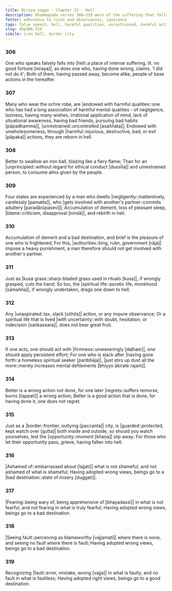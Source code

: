 ```yaml
---
title: Niraya vagga - Chapter 22 - Hell
description: Dhammapada verses 306–319 warn of the suffering that follows false speech, misconduct, and wrong view. They highlight the danger of negligence, hypocrisy, and slack effort in spiritual practice. Those who cultivate right view, ethical conduct, and firm effort attain a good destination, while those who embrace wrong views and harmful actions fall into misery.
fetter: adherence to rules and observances, ignorance
tags: false speech, hell, harmful qualities, unrestrained, harmful actions, unprincipled, negligence, blame, demerit, bad destination, spiritual life, wrong action, good action, shame, fear, fault, good destination
slug: dhp306-319
simile: iron ball, border city
---
```


### 306

One who speaks falsely falls into |hell::a place of intense suffering, lit. no good fortune [niraya]|,
as does one who, having done wrong, claims, 'I did not do it';
Both of them, having passed away, become alike,
people of base actions in the hereafter.

### 307

Many who wear the ochre robe,
are |endowed with harmful qualities::one who has had a long association of harmful mental qualities - of negligence, laziness, having many wishes, irrational application of mind, lack of situational awareness, having bad friends, pursuing bad habits [pāpadhamma]|, |unrestrained::uncontrolled [asaññata]|;
Endowed with unwholesomeness, through |harmful::injurious, destructive, bad, or evil [pāpaka]| actions,
they are reborn in hell.

### 308

Better to swallow an iron ball,
blazing like a fiery flame;
Than for an |unprincipled::without regard for ethical conduct [dussīla]| and unrestrained person,
to consume alms given by the people.

### 309

Four states are experienced by a man who dwells |negligently::inattentively, carelessly [pamatta]|,
who |gets involved with another's partner::commits adultery [paradārūpasevī]|;
Accumulation of demerit, loss of pleasant sleep,
|blame::criticism, disapproval [nindā]|, and rebirth in hell.

### 310

Accumulation of demerit and a bad destination,
and brief is the pleasure of one who is frightened;
For this, |authorities::king, ruler, government [rāja]| impose a heavy punishment,
a man therefore should not get involved with another's partner.

### 311

Just as |kusa grass::sharp-bladed grass used in rituals [kusa]|, if wrongly grasped,
cuts the hand;
So too, the |spiritual life::ascetic life, monkhood [sāmañña]|, if wrongly undertaken,
drags one down to hell.

### 312

Any |unaspirated::lax, slack [sithila]| action,
or any impure observance;
Or a spiritual life that is lived |with uncertainty::with doubt, hesitation, or indecision [saṅkassara]|,
does not bear great fruit.

### 313

If one acts, one should act with |firmness::unwaveringly [daḷhaṃ]|,
one should apply persistent effort;
For one who is slack after |having gone forth::a homeless spiritual seeker [paribbāja]|,
|just stirs up dust all the more::merely increases mental defilements [bhiyyo ākirate rajaṁ]|.

### 314

Better is a wrong action not done,
for one later |regrets::suffers remorse, burns [tappati]| a wrong action;
Better is a good action that is done,
for having done it, one does not regret.

### 315

Just as a |border::frontier, outlying [paccanta]| city,
is |guarded::protected, kept watch over [gutta]| both inside and outside,
so should you watch yourselves,
lest the |opportunity::moment [khaṇa]| slip away;
For those who let their opportunity pass,
grieve, having fallen into hell.

### 316

|Ashamed of::embarrassed about [lajjati]| what is not shameful,
and not ashamed of what is shameful;
Having adopted wrong views,
beings go to a |bad destination::state of misery [duggati]|.

### 317

|Fearing::being wary of, being apprehensive of [bhayadassī]| in what is not fearful,
and not fearing in what is truly fearful;
Having adopted wrong views,
beings go to a bad destination.

### 318

|Seeing fault::perceiving as blameworthy [vajjamatī]| where there is none,
and seeing no fault where there is fault;
Having adopted wrong views,
beings go to a bad destination.

### 319

Recognizing |fault::error, mistake, wrong [vajja]| in what is faulty,
and no fault in what is faultless;
Having adopted right views,
beings go to a good destination.